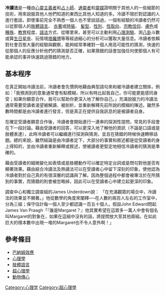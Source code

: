 {{多個問題|
{{review|time=2018-01-08T13:35:36+00:00}}
{{unreferenced|time=2018-01-08T08:46:11+00:00}}
{{original research|time=2018-01-08T08:46:11+00:00}}
}}
'''冷讀法'''是一種由[[心靈主義者|心靈主義者]]和[[占卜|占卜師]]、[[通靈者|通靈者]]和[[靈媒|靈媒]]證明關于其他人的一些細節的技術，用來說服其他人他們知道的東西比其他人知道的多。冷讀不限於對認識的人進行套話，即使事前完全不熟悉一個人也不曾談話過，一個有經驗的冷讀者仍然可以從那個人的[[肢體語言|肢體語言]]、 [[衣著|衣著]]或[[時裝|時裝]]、 [[发型|髪型]]、[[性別|性別]]、[[性取向|性取向]]、[[宗教信仰|宗教信仰]]、[[膚色|膚色]]或[[種族|種族]]、[[教育|教育]]程度、[[語法|語法]]方式、從哪里來，甚至可以主動利用[[心理測驗|心理測驗]]、測[[八卦|八卦]]斗數或算[[生日|生日]][[星座|星座]]、玩情境[[塔羅牌|塔羅牌]]等等經過細心的分析可以獲取大量信息。冷讀者依賴對社會百態大量的經驗與觀察，能夠經常準確對一個人用高可能性的猜測，快速的從那個人的反應分析他們的猜測是否正確，如果猜錯的話會加強任何使那個人有可能承認的事并快速跳過猜錯的地方。

== 基本程序 ==
在真正開始冷讀法前，冷讀者會先慣例地藉由典型語句來和被冷讀者建立關係，例如：「我預測到的意象通常會有點模糊，所以有時比起我自己，你可能更能感同身受；如果你願意合作，我可以幫助你更深入地了解你自己。」充滿說服力的冷讀法通常需要受讀者渴望被解讀、被剖析，並重新解釋先前所說的模糊的陳述。雖然多數時間都是由冷讀者進行發言，但是真正在提供自我訊息的是被讀者自身。

在確定受讀者願意合作後，冷讀者會開始進行一連串的探測性提問，常見的手段會在下一段討論。藉由受讀者的回答，可以更深入地了解他的資訊（不論是口語或是肢體表達），此時冷讀者可以繼續進行探測與猜測，並且在猜錯的時候快速轉移話題。總的來說，雖然結論是由冷讀者定下，大部分的事實和敘述都是從受讀者的身上得知的，並由冷讀者重新解釋或敘述，使被讀者更堅定地相信冷讀者的猜測是準確的。

藉由受讀者的細微變化如表情或是肢體動作可以確定特定台詞或是問句對他是否有顯著效果。藉由結合冷讀法及熱讀法可以在受讀者心中留下深刻的印象，使他認為冷讀者對於自己真的有很深層的認識與了解。因為整個過程中都會被專注於在所猜到的事實，而猜錯的則會被忽略掉，因此可以在受讀者心中建立起更深的印象。

調查中心和獨立調查組的James Underdown說：
「在充滿觀眾的場合中，冷讀法的效果並不顯著。」他從數學的角度來闡釋──在人數約兩百人左右的工作室中，分為三組；保守估計每一個人至少都認識一百五十個人。假設John Edward問起James Van Praagh「『誰是Margaret？』他其實希望在這眾多一萬人中會有個名叫Margaret的對象在，如果在這組中沒有的話，將提問放大至其他兩組。在如此巨大的樣本數中出現一堆的Margaret也不令人意外啊！」

== 參考條目 ==
* [[巴納姆效應|巴納姆效應]]
* [[心理學|心理學]]
* [[肢體語言|肢體語言]]
* [[超心理學|超心理學]]
* [[動物傳心|動物傳心]]


[[Category:心理学|Category:心理学]]
[[Category:超心理學|Category:超心理學]]